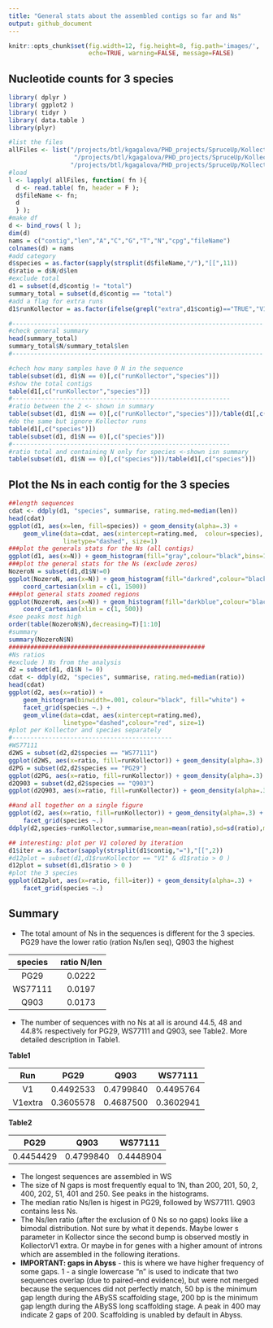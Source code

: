 ```yaml
---
title: "General stats about the assembled contigs so far and Ns"
output: github_document
---
```


```r
knitr::opts_chunk$set(fig.width=12, fig.height=8, fig.path='images/',
                      echo=TRUE, warning=FALSE, message=FALSE)
```

## Nucleotide counts for 3 species


```r
library( dplyr )
library( ggplot2 )
library( tidyr )
library( data.table )
library(plyr)

#list the files
allFiles <- list("/projects/btl/kgagalova/PHD_projects/SpruceUp/KollectorGeneReconstruction3species/RunKollector/data/OutputKollectorRuns/PG29/NstatsPG29.txt",
                  "/projects/btl/kgagalova/PHD_projects/SpruceUp/KollectorGeneReconstruction3species/RunKollector/data/OutputKollectorRuns/WS77111/NstatsWS77111.txt",
                 "/projects/btl/kgagalova/PHD_projects/SpruceUp/KollectorGeneReconstruction3species/RunKollector/data/OutputKollectorRuns/Q903/NstatsQ903.txt")
#load
l <- lapply( allFiles, function( fn ){
  d <- read.table( fn, header = F );
  d$fileName <- fn;
  d
  } );
#make df
d <- bind_rows( l );
dim(d)
nams = c("contig","len","A","C","G","T","N","cpg","fileName")
colnames(d) = nams
#add category
d$species = as.factor(sapply(strsplit(d$fileName,"/"),"[[",11))
d$ratio = d$N/d$len
#exclude total
d1 = subset(d,d$contig != "total")
summary_total = subset(d,d$contig == "total")
#add a flag for extra runs
d1$runKollector = as.factor(ifelse(grepl("extra",d1$contig)=="TRUE","V1extra","V1"))

#---------------------------------------------------------------------
#check general summary
head(summary_total)
summary_total$N/summary_total$len
#---------------------------------------------------------------------

#chech how many samples have 0 N in the sequence
table(subset(d1, d1$N == 0)[,c("runKollector","species")])
#show the total contigs
table(d1[,c("runKollector","species")])
#------------------------------------------------------------
#ratio between the 2 <- shown in summary
table(subset(d1, d1$N == 0)[,c("runKollector","species")])/table(d1[,c("runKollector","species")])
#do the same but ignore Kollector runs
table(d1[,c("species")])
table(subset(d1, d1$N == 0)[,c("species")])
#------------------------------------------------------------
#ratio total and containing N only for species <-shown isn summary
table(subset(d1, d1$N == 0)[,c("species")])/table(d1[,c("species")]) 
```

## Plot the Ns in each contig for the 3 species 

```r
##length sequences
cdat <- ddply(d1, "species", summarise, rating.med=median(len))
head(cdat)
ggplot(d1, aes(x=len, fill=species)) + geom_density(alpha=.3) +
    geom_vline(data=cdat, aes(xintercept=rating.med,  colour=species),
               linetype="dashed", size=1)
###plot the generals stats for the Ns (all contigs)
ggplot(d1, aes(x=N)) + geom_histogram(fill="gray",colour="black",bins=100)
###plot the general stats for the Ns (exclude zeros)
NozeroN = subset(d1,d1$N!=0)
ggplot(NozeroN, aes(x=N)) + geom_histogram(fill="darkred",colour="black",bins=100) +
    coord_cartesian(xlim = c(1, 1500))
###plot general stats zoomed regions
ggplot(NozeroN, aes(x=N)) + geom_histogram(fill="darkblue",colour="black",bins=100) +
    coord_cartesian(xlim = c(1, 500))
#see peaks most high
order(table(NozeroN$N),decreasing=T)[1:10]
#summary
summary(NozeroN$N)
######################################################
#Ns ratios
#exclude ) Ns from the analysis
d2 = subset(d1, d1$N != 0)
cdat <- ddply(d2, "species", summarise, rating.med=median(ratio))
head(cdat)
ggplot(d2, aes(x=ratio)) +
    geom_histogram(binwidth=.001, colour="black", fill="white") +
    facet_grid(species ~.) +
    geom_vline(data=cdat, aes(xintercept=rating.med),
               linetype="dashed",colour="red", size=1)
#plot per Kollector and species separately
#--------------------------------------------
#WS77111
d2WS = subset(d2,d2$species == "WS77111")
ggplot(d2WS, aes(x=ratio, fill=runKollector)) + geom_density(alpha=.3)
d2PG = subset(d2,d2$species == "PG29")
ggplot(d2PG, aes(x=ratio, fill=runKollector)) + geom_density(alpha=.3)
d2Q903 = subset(d2,d2$species == "Q903")
ggplot(d2Q903, aes(x=ratio, fill=runKollector)) + geom_density(alpha=.3)

##and all together on a single figure
ggplot(d2, aes(x=ratio, fill=runKollector)) + geom_density(alpha=.3) +
    facet_grid(species ~.)
ddply(d2,species~runKollector,summarise,mean=mean(ratio),sd=sd(ratio),median=median(ratio), mad=mad(ratio))

## interesting: plot per V1 colored by iteration
d1$iter = as.factor(sapply(strsplit(d1$contig,"="),"[[",2))
#d12plot = subset(d1,d1$runKollector == "V1" & d1$ratio > 0 )
d12plot = subset(d1,d1$ratio > 0 )
#plot the 3 species
ggplot(d12plot, aes(x=ratio, fill=iter)) + geom_density(alpha=.3) +
    facet_grid(species ~.)
```

## Summary

- The total amount of Ns in the sequences is different for the 3 species. PG29 have the lower ratio (ration Ns/len seq), Q903 the highest

| species | ratio N/len |
|:-------:|:-----------:|
|   PG29  |    0.0222   |
| WS77111 |    0.0197   |
|   Q903  |    0.0173   |

- The number of sequences with no Ns at all is around 44.5, 48 and 44.8% respectively for PG29, WS77111 and Q903, see Table2. More detailed description in Table1.

**Table1**

| Run\species |    PG29    |     Q903    |  WS77111  |
|:-----------:|:----------:|:-----------:|:---------:|
|      V1     |  0.4492533 |  0.4799840  | 0.4495764 |
|   V1extra   |  0.3605578 |  0.4687500  | 0.3602941 |

**Table2**

|    PG29    |     Q903    |  WS77111  |
|:----------:|:-----------:|:---------:|
| 0.4454429  |  0.4799840  | 0.4448904 |

- The longest sequences are assembled in WS
- The size of N gaps is most frequently equal to 1N, than 200, 201, 50, 2, 400, 202, 51, 401 and 250. See peaks in the histograms.
- The median ratio Ns/len is higest in PG29, followed by WS77111. Q903 contains less Ns.
- The Ns/len ratio (after the exclusion of 0 Ns so no gaps) looks like a bimodal distribution. Not sure by what it depends. Maybe lower s parameter in Kollector since the second bump is observed mostly in KollectorV1 extra. Or maybe in for genes with a higher amount of introns which are assembled in the following iterations.
- **IMPORTANT: gaps in Abyss** - this is where we have higher frequency of some gaps. 1 -  a single lowercase “n” is used to indicate that two sequences overlap (due to paired-end evidence), but were not merged because the sequences did not perfectly match, 50 bp is the minimum gap length during the ABySS scaffolding stage, 200 bp is the minimum gap length during the ABySS long scaffolding stage. A peak in 400 may indicate 2 gaps of 200. Scaffolding is unabled by default in Abyss.